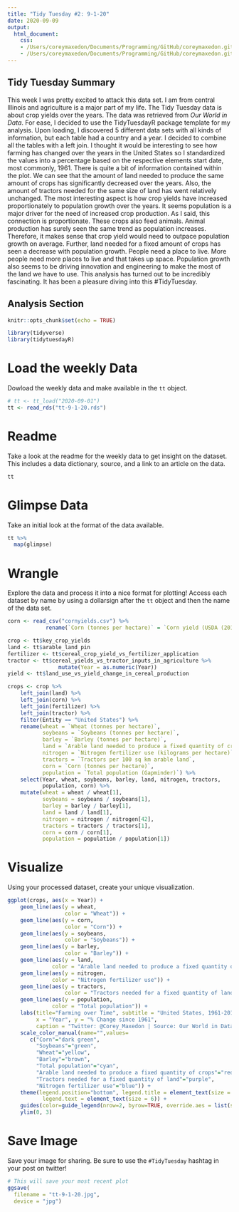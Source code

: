 ```yaml
---
title: "Tidy Tuesday #2: 9-1-20"
date: 2020-09-09
output:
  html_document:
    css:
    - /Users/coreymaxedon/Documents/Programming/GitHub/coreymaxedon.github.io/assets/css/main.css
    - /Users/coreymaxedon/Documents/Programming/GitHub/coreymaxedon.github.io/assets/css/noscript.css
---
```


## Tidy Tuesday Summary

This week I was pretty excited to attack this data set. I am from central Illinois and agriculture is a major part of my life. The Tidy Tuesday data is about crop yields over the years. The data was retrieved from *Our World in Data*. For ease, I decided to use the TidyTuesdayR package template for my analysis. Upon loading, I discovered 5 different data sets with all kinds of information, but each table had a country and a year. I decided to combine all the tables with a left join. I thought it would be interesting to see how farming has changed over the years in the United States so I standardized the values into a percentage based on the respective elements start date, most commonly, 1961. There is quite a bit of information contained within the plot. We can see that the amount of land needed to produce the same amount of crops has significantly decreased over the years. Also, the amount of tractors needed for the same size of land has went relatively unchanged. The most interesting aspect is how crop yields have increased proportionately to population growth over the years. It seems population is a major driver for the need of increased crop production. As I said, this connection is proportionate. These crops also feed animals. Animal production has surely seen the same trend as population increases. Therefore, it makes sense that crop yield would need to outpace population growth on average. Further, land needed for a fixed amount of crops has seen a decrease with population growth. People need a place to live. More people need more places to live and that takes up space. Population growth also seems to be driving innovation and engineering to make the most of the land we have to use. This analysis has turned out to be incredibly fascinating. It has been a pleasure diving into this #TidyTuesday.


## Analysis Section

```r

knitr::opts_chunk$set(echo = TRUE)

library(tidyverse)
library(tidytuesdayR)

```

# Load the weekly Data

Dowload the weekly data and make available in the `tt` object.

```r
# tt <- tt_load("2020-09-01")
tt <- read_rds("tt-9-1-20.rds")

```


# Readme

Take a look at the readme for the weekly data to get insight on the dataset.
This includes a data dictionary, source, and a link to an article on the data.

```r

tt

```


# Glimpse Data

Take an initial look at the format of the data available.

```r

tt %>% 
  map(glimpse)

```

# Wrangle

Explore the data and process it into a nice format for plotting! Access each dataset by name by using a dollarsign after the `tt` object and then the name of the data set.

```r
corn <- read_csv("cornyields.csv") %>%
            rename(`Corn (tonnes per hectare)` = `Corn yield (USDA (2017) & FAO (2017))`)

crop <- tt$key_crop_yields
land <- tt$arable_land_pin
fertilizer <- tt$cereal_crop_yield_vs_fertilizer_application
tractor <- tt$cereal_yields_vs_tractor_inputs_in_agriculture %>%
                mutate(Year = as.numeric(Year))
yield <- tt$land_use_vs_yield_change_in_cereal_production

crops <- crop %>%
    left_join(land) %>%
    left_join(corn) %>%
    left_join(fertilizer) %>%
    left_join(tractor) %>%
    filter(Entity == "United States") %>%
    rename(wheat = `Wheat (tonnes per hectare)`, 
           soybeans = `Soybeans (tonnes per hectare)`,
           barley = `Barley (tonnes per hectare)`,
           land = `Arable land needed to produce a fixed quantity of crops ((1.0 = 1961))`,
           nitrogen = `Nitrogen fertilizer use (kilograms per hectare)`, 
           tractors = `Tractors per 100 sq km arable land`,
           corn = `Corn (tonnes per hectare)`,
           population = `Total population (Gapminder)`) %>%
    select(Year, wheat, soybeans, barley, land, nitrogen, tractors,
           population, corn) %>%
    mutate(wheat = wheat / wheat[1], 
           soybeans = soybeans / soybeans[1],
           barley = barley / barley[1],
           land = land / land[1],
           nitrogen = nitrogen / nitrogen[42],
           tractors = tractors / tractors[1],
           corn = corn / corn[1],
           population = population / population[1])

```


# Visualize

Using your processed dataset, create your unique visualization.

```r
ggplot(crops, aes(x = Year)) +
    geom_line(aes(y = wheat, 
                  color = "Wheat")) +
    geom_line(aes(y = corn, 
                  color = "Corn")) +
    geom_line(aes(y = soybeans, 
                  color = "Soybeans")) +
    geom_line(aes(y = barley, 
                  color = "Barley")) +
    geom_line(aes(y = land, 
              color = "Arable land needed to produce a fixed quantity of crops")) +
    geom_line(aes(y = nitrogen, 
              color = "Nitrogen fertilizer use")) +
    geom_line(aes(y = tractors, 
                  color = "Tractors needed for a fixed quantity of land")) +
    geom_line(aes(y = population, 
              color = "Total population")) +
    labs(title="Farming over Time", subtitle = "United States, 1961-2018",
         x = "Year", y = "% Change since 1961", 
         caption = "Twitter: @Corey_Maxedon | Source: Our World in Data") +
    scale_color_manual(name="",values=
       c("Corn"="dark green",
         "Soybeans"="green",
         "Wheat"="yellow",
         "Barley"="brown",
         "Total population"="cyan",
         "Arable land needed to produce a fixed quantity of crops"="red",
         "Tractors needed for a fixed quantity of land"="purple",
         "Nitrogen fertilizer use"="blue")) +
    theme(legend.position="bottom", legend.title = element_text(size = 5), 
           legend.text = element_text(size = 6)) +
    guides(color=guide_legend(nrow=2, byrow=TRUE, override.aes = list(size = 0.5))) +
    ylim(0, 3)

```

# Save Image

Save your image for sharing. Be sure to use the `#TidyTuesday` hashtag in your post on twitter! 

```r
# This will save your most recent plot
ggsave(
  filename = "tt-9-1-20.jpg",
  device = "jpg")

```
